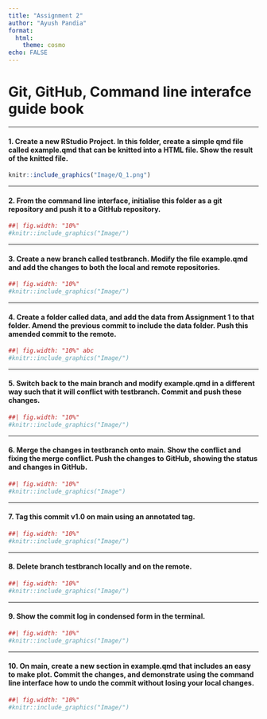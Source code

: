 ```yaml
---
title: "Assignment 2"
author: "Ayush Pandia"
format:
  html: 
    theme: cosmo
echo: FALSE
---
```


# **Git, GitHub, Command line interafce guide book**

---

#### 1. Create a new RStudio Project. In this folder, create a simple qmd file called example.qmd that can be knitted into a HTML file. Show the result of the knitted file.



```r
knitr::include_graphics("Image/Q_1.png")
```


---

#### 2. From the command line interface, initialise this folder as a git repository and push it to a GitHub repository.

```r
##| fig.width: "10%"
#knitr::include_graphics("Image/")
```


---

#### 3. Create a new branch called testbranch. Modify the file example.qmd and add the changes to both the local and remote repositories.

```r
##| fig.width: "10%"
#knitr::include_graphics("Image/")
```

---

#### 4. Create a folder called data, and add the data from Assignment 1 to that folder. Amend the previous commit to include the data folder. Push this amended commit to the remote.

```r
##| fig.width: "10%" abc
#knitr::include_graphics("Image/")
```


---

#### 5. Switch back to the main branch and modify example.qmd in a different way such that it will conflict with testbranch. Commit and push these changes.

```r
##| fig.width: "10%"
#knitr::include_graphics("Image/")
```


---

#### 6. Merge the changes in testbranch onto main. Show the conflict and fixing the merge conflict. Push the changes to GitHub, showing the status and changes in GitHub.

```r
##| fig.width: "10%"
#knitr::include_graphics("Image")
```

---

#### 7. Tag this commit v1.0 on main using an annotated tag.

```r
##| fig.width: "10%"
#knitr::include_graphics("Image/")
```


---

#### 8. Delete branch testbranch locally and on the remote.

```r
##| fig.width: "10%"
#knitr::include_graphics("Image/")
```

---

#### 9. Show the commit log in condensed form in the terminal.

```r
##| fig.width: "10%"
#knitr::include_graphics("Image/")
```


---

#### 10. On main, create a new section in example.qmd that includes an easy to make plot. Commit the changes, and demonstrate using the command line interface how to undo the commit without losing your local changes.

```r
##| fig.width: "10%"
#knitr::include_graphics("Image/")
```




